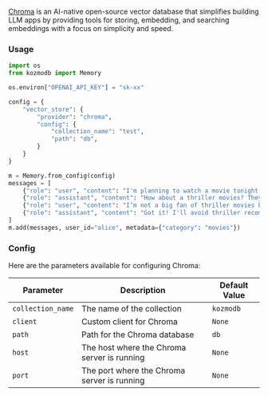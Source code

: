 [Chroma](https://www.trychroma.com/) is an AI-native open-source vector database that simplifies building LLM apps by providing tools for storing, embedding, and searching embeddings with a focus on simplicity and speed.

### Usage

```python
import os
from kozmodb import Memory

os.environ["OPENAI_API_KEY"] = "sk-xx"

config = {
    "vector_store": {
        "provider": "chroma",
        "config": {
            "collection_name": "test",
            "path": "db",
        }
    }
}

m = Memory.from_config(config)
messages = [
    {"role": "user", "content": "I'm planning to watch a movie tonight. Any recommendations?"},
    {"role": "assistant", "content": "How about a thriller movies? They can be quite engaging."},
    {"role": "user", "content": "I’m not a big fan of thriller movies but I love sci-fi movies."},
    {"role": "assistant", "content": "Got it! I'll avoid thriller recommendations and suggest sci-fi movies in the future."}
]
m.add(messages, user_id="alice", metadata={"category": "movies"})
```

### Config

Here are the parameters available for configuring Chroma:

| Parameter | Description | Default Value |
| --- | --- | --- |
| `collection_name` | The name of the collection | `kozmodb` |
| `client` | Custom client for Chroma | `None` |
| `path` | Path for the Chroma database | `db` |
| `host` | The host where the Chroma server is running | `None` |
| `port` | The port where the Chroma server is running | `None` |